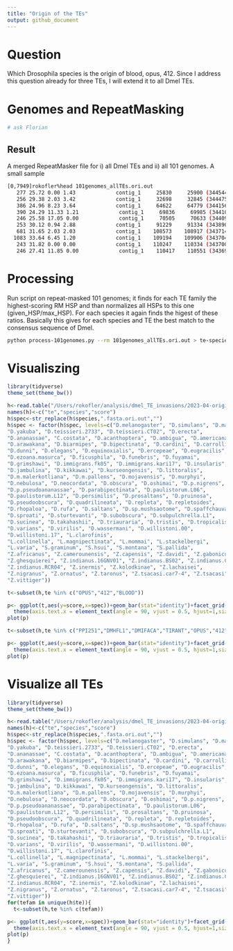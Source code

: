 ```yaml
---
title: "Origin of the TEs"
output: github_document
---
```


# Question
Which Drosophila species is the origin of blood, opus, 412.
Since I address this question already for three TEs, I will extend it to all Dmel TEs.

# Genomes and RepeatMasking
```bash
# ask Florian
```

## Result

A merged RepeatMasker file for i) all Dmel TEs and ii) all 101 genomes. A small sample
```bash
[0,7949]rokofler%head 101genomes_allTEs.ori.out
   277 25.72 0.00 1.43             contig_1     25830     25900 (34454495) C              BAGGINS     Unspecified  (1149)    4304    4235    	C.costata.fasta.ori.out
   256 29.38 2.03 3.42             contig_1     32698     32845 (34447550) +                 INE1     Unspecified      29     174   (437)    	C.costata.fasta.ori.out
   386 24.96 8.23 3.64             contig_1     64622     64779 (34415616) +                 INE1     Unspecified      10     174   (437)    	C.costata.fasta.ori.out
   390 24.29 11.33 1.21             contig_1     69836     69985 (34410410) C                 INE1     Unspecified   (437)     174      10    	C.costata.fasta.ori.out
   246 25.58 17.05 0.00             contig_1     70505     70633 (34409762) +                 INE1     Unspecified      24     174   (437)    	C.costata.fasta.ori.out
   253 30.12 0.94 2.88             contig_1     91229     91334 (34389061) +               M14653     Unspecified    1021    1124   (162)    	C.costata.fasta.ori.out
   681 31.65 2.03 2.03             contig_1    108573    108917 (34371478) C               DMCR1A     Unspecified   (447)    4023    3679    	C.costata.fasta.ori.out
  1083 33.64 6.45 1.20             contig_1    109194    109906 (34370489) C               DMCR1A     Unspecified   (916)    3554    2805    	C.costata.fasta.ori.out
   243 31.82 0.00 0.00             contig_1    110247    110334 (34370061) C               DMCR1A     Unspecified  (2018)    2452    2365    	C.costata.fasta.ori.out
   246 27.41 11.85 0.00             contig_1    110417    110551 (34369844) +                 INE1     Unspecified      24     174   (437)    	C.costata.fasta.ori.out
```
# Processing 
Run script on repeat-masked 101 genomes; it finds for each TE family the highest-scoring RM HSP and than normalizes all HSPs to this one (given_HSP/max_HSP). 
For each species it again finds the higest of these ratios. Basically this gives for each species and TE the best match to the consensus sequence of Dmel.

```bash
python process-101genomes.py --rm 101genomes_allTEs.ori.out > te-species-score.txt 
```

# Visualiszing

```R
library(tidyverse)
theme_set(theme_bw())

h<-read.table("/Users/rokofler/analysis/dmel_TE_invasions/2023-04-origin-101-genomes-ro/te-species-score-cleaned.txt",header=F)
names(h)<-c("te","species","score")
h$spec<-str_replace(h$species,".fasta.ori.out","")
h$spec <- factor(h$spec, levels=c("D.melanogaster", "D.simulans", "D.mauritiana", "D.sechellia", 
"D.yakuba", "D.teissieri.2733", "D.teissieri.CT02", "D.erecta", 
"D.ananassae", "C.costata", "D.acanthoptera", "D.ambigua", "D.americana", 
"D.arawakana", "D.biarmipes", "D.bipectinata", "D.cardini", "D.carrolli", 
"D.dunni", "D.elegans", "D.equinoxialis", "D.ercepeae", "D.eugracilis", 
"D.ezoana.masurca", "D.ficusphila", "D.funebris", "D.fuyamai", 
"D.grimshawi", "D.immigrans.fk05", "D.immigrans.kari17", "D.insularis", 
"D.jambulina", "D.kikkawai", "D.kurseongensis", "D.littoralis", 
"D.m.malerkotliana", "D.m.pallens", "D.mojavensis", "D.murphyi", 
"D.nebulosa", "D.neocordata", "D.obscura", "D.oshimai", "D.p.nigrens", 
"D.p.pseudoananassae", "D.parabipectinata", "D.paulistorum.L06", 
"D.paulistorum.L12", "D.persimilis", "D.prosaltans", "D.pruinosa", 
"D.pseudoobscura", "D.quadrilineata", "D.repleta", "D.repletoides", 
"D.rhopaloa", "D.rufa", "D.saltans", "D.sp.mushsaotome", "D.spaffchauvacae", 
"D.sproati", "D.sturtevanti", "D.subobscura", "D.subpulchrella.L1", 
"D.sucinea", "D.takahashii", "D.triauraria", "D.tristis", "D.tropicalis", 
"D.varians", "D.virilis", "D.wassermani", "D.willistoni.00", 
"D.willistoni.17", "L.clarofinis", 
"L.collinella", "L.magnipectinata", "L.mommai", "L.stackelbergi", 
"L.varia", "S.graminum", "S.hsui", "S.montana", "S.pallida", 
"Z.africanus", "Z.camerounensis", "Z.capensis", "Z.davidi", "Z.gabonicus", 
"Z.ghesquierei", "Z.indianus.16GNV01", "Z.indianus.BS02", "Z.indianus.CDD18", 
"Z.indianus.RCR04", "Z.inermis", "Z.kolodkinae", "Z.lachaisei", 
"Z.nigranus", "Z.ornatus", "Z.taronus", "Z.tsacasi.car7-4", "Z.tsacasi", 
"Z.vittiger"))

t<-subset(h,te %in% c("OPUS","412","BLOOD"))

p<- ggplot(t,aes(y=score,x=spec))+geom_bar(stat="identity")+facet_grid(te~.)+
  theme(axis.text.x = element_text(angle = 90, vjust = 0.5, hjust=1,size=5))
plot(p)

t<-subset(h,te %in% c("PPI251","DMHFL1","DMIFACA","TIRANT","OPUS","412","BLOOD"))

p<- ggplot(t,aes(y=score,x=spec))+geom_bar(stat="identity")+facet_grid(te~.)+
  theme(axis.text.x = element_text(angle = 90, vjust = 0.5, hjust=1,size=5))
plot(p)
```
# Visualize all TEs
```R
library(tidyverse)
theme_set(theme_bw())

h<-read.table("/Users/rokofler/analysis/dmel_TE_invasions/2023-04-origin-101-genomes-ro/te-species-score-cleaned.txt",header=F)
names(h)<-c("te","species","score")
h$spec<-str_replace(h$species,".fasta.ori.out","")
h$spec <- factor(h$spec, levels=c("D.melanogaster", "D.simulans", "D.mauritiana", "D.sechellia", 
"D.yakuba", "D.teissieri.2733", "D.teissieri.CT02", "D.erecta", 
"D.ananassae", "C.costata", "D.acanthoptera", "D.ambigua", "D.americana", 
"D.arawakana", "D.biarmipes", "D.bipectinata", "D.cardini", "D.carrolli", 
"D.dunni", "D.elegans", "D.equinoxialis", "D.ercepeae", "D.eugracilis", 
"D.ezoana.masurca", "D.ficusphila", "D.funebris", "D.fuyamai", 
"D.grimshawi", "D.immigrans.fk05", "D.immigrans.kari17", "D.insularis", 
"D.jambulina", "D.kikkawai", "D.kurseongensis", "D.littoralis", 
"D.m.malerkotliana", "D.m.pallens", "D.mojavensis", "D.murphyi", 
"D.nebulosa", "D.neocordata", "D.obscura", "D.oshimai", "D.p.nigrens", 
"D.p.pseudoananassae", "D.parabipectinata", "D.paulistorum.L06", 
"D.paulistorum.L12", "D.persimilis", "D.prosaltans", "D.pruinosa", 
"D.pseudoobscura", "D.quadrilineata", "D.repleta", "D.repletoides", 
"D.rhopaloa", "D.rufa", "D.saltans", "D.sp.mushsaotome", "D.spaffchauvacae", 
"D.sproati", "D.sturtevanti", "D.subobscura", "D.subpulchrella.L1", 
"D.sucinea", "D.takahashii", "D.triauraria", "D.tristis", "D.tropicalis", 
"D.varians", "D.virilis", "D.wassermani", "D.willistoni.00", 
"D.willistoni.17", "L.clarofinis", 
"L.collinella", "L.magnipectinata", "L.mommai", "L.stackelbergi", 
"L.varia", "S.graminum", "S.hsui", "S.montana", "S.pallida", 
"Z.africanus", "Z.camerounensis", "Z.capensis", "Z.davidi", "Z.gabonicus", 
"Z.ghesquierei", "Z.indianus.16GNV01", "Z.indianus.BS02", "Z.indianus.CDD18", 
"Z.indianus.RCR04", "Z.inermis", "Z.kolodkinae", "Z.lachaisei", 
"Z.nigranus", "Z.ornatus", "Z.taronus", "Z.tsacasi.car7-4", "Z.tsacasi", 
"Z.vittiger"))
for(tefam in unique(h$te)){
  t<-subset(h,te %in% c(tefam))

p<- ggplot(t,aes(y=score,x=spec))+geom_bar(stat="identity")+facet_grid(te~.)+
  theme(axis.text.x = element_text(angle = 90, vjust = 0.5, hjust=1,size=5))
plot(p)
}

```



